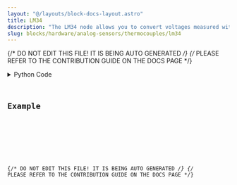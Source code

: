 ```yaml
---
layout: "@/layouts/block-docs-layout.astro"
title: LM34
description: "The LM34 node allows you to convert voltages measured with a thermocouple (LM34) connected to a LabJack U3 device into temperatures."
slug: blocks/hardware/analog-sensors/thermocouples/lm34
---
```


{/* DO NOT EDIT THIS FILE! IT IS BEING AUTO GENERATED */}
{/* PLEASE REFER TO THE CONTRIBUTION GUIDE ON THE DOCS PAGE */}


<PythonDocsDisplay docstring={docstring} />
<details>
<summary>Python Code</summary>



<Code code={pythonCode} lang="py" wrap theme="dracula" />

[Find this Flojoy Block on GitHub](https://github.com/flojoy-ai/blocks/blob/main/blocks/HARDWARE/ANALOG_SENSORS/THERMOCOUPLES/LM34/LM34.py)

</details>

## Example


<GetHelpWidget />


<AppDisplay app={app} blockName="LM34" client:visible />


<Example />

{/* DO NOT EDIT THIS FILE! IT IS BEING AUTO GENERATED */}
{/* PLEASE REFER TO THE CONTRIBUTION GUIDE ON THE DOCS PAGE */}
